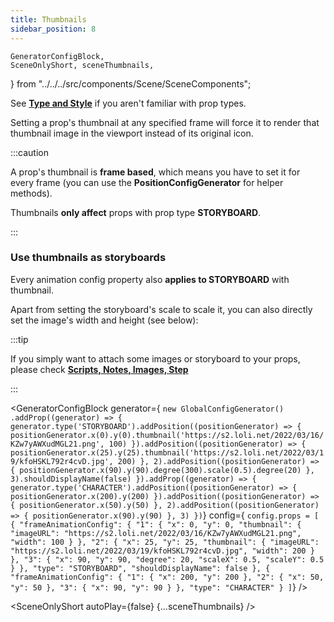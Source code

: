 ```yaml
---
title: Thumbnails
sidebar_position: 8
---
```


    GeneratorConfigBlock,
    SceneOnlyShort, sceneThumbnails,
} from "../../../src/components/Scene/SceneComponents";

See **[Type and Style](../type-style)** if you aren't familiar with prop types.

Setting a prop's thumbnail at any specified frame will force it to render that thumbnail image in the viewport instead of its original icon.

:::caution

A prop's thumbnail is **frame based**, which means you have to set it for every frame (you can use the **PositionConfigGenerator** for helper methods).

Thumbnails **only affect** props with prop type **STORYBOARD**.

:::

### Use thumbnails as storyboards

Every animation config property also **applies to STORYBOARD** with thumbnail.

Apart from setting the storyboard's scale to scale it, you can also directly set the image's width and height (see below):

:::tip

If you simply want to attach some images or storyboard to your props, please check **[Scripts, Notes, Images, Step](../prop-dialog-properties)**

:::

<GeneratorConfigBlock
    generator={
`new GlobalConfigGenerator()
    .addProp((generator) => {
        generator.type('STORYBOARD').addPosition((positionGenerator) => {
            positionGenerator.x(0).y(0).thumbnail('https://s2.loli.net/2022/03/16/KZw7yAWXudMGL21.png', 100)
        }).addPosition((positionGenerator) => {
            positionGenerator.x(25).y(25).thumbnail('https://s2.loli.net/2022/03/19/kfoHSKL792r4cvD.jpg', 200)
        }, 2).addPosition((positionGenerator) => {
            positionGenerator.x(90).y(90).degree(300).scale(0.5).degree(20)
        }, 3).shouldDisplayName(false)
    }).addProp((generator) => {
        generator.type('CHARACTER').addPosition((positionGenerator) => {
            positionGenerator.x(200).y(200)
        }).addPosition((positionGenerator) => {
            positionGenerator.x(50).y(50)
        }, 2).addPosition((positionGenerator) => {
            positionGenerator.x(90).y(90)
        }, 3)
    })`}
    config={
        `config.props = [
      {
        "frameAnimationConfig": {
          "1": {
            "x": 0,
            "y": 0,
            "thumbnail": {
              "imageURL": "https://s2.loli.net/2022/03/16/KZw7yAWXudMGL21.png",
              "width": 100
            }
          },
          "2": {
            "x": 25,
            "y": 25,
            "thumbnail": {
              "imageURL": "https://s2.loli.net/2022/03/19/kfoHSKL792r4cvD.jpg",
              "width": 200
            }
          },
          "3": {
            "x": 90,
            "y": 90,
            "degree": 20,
            "scaleX": 0.5,
            "scaleY": 0.5
          }
        },
        "type": "STORYBOARD",
        "shouldDisplayName": false
      },
      {
        "frameAnimationConfig": {
          "1": {
            "x": 200,
            "y": 200
          },
          "2": {
            "x": 50,
            "y": 50
          },
          "3": {
            "x": 90,
            "y": 90
          }
        },
        "type": "CHARACTER"
      }
    ]`} />

<SceneOnlyShort autoPlay={false} {...sceneThumbnails} />
